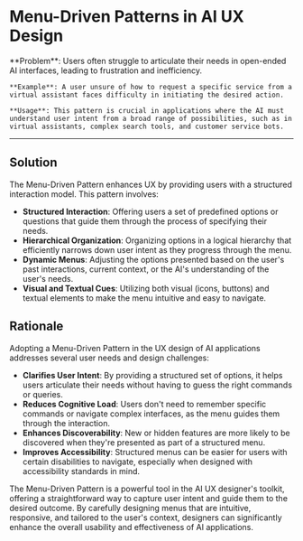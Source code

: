 # Menu-Driven Patterns in AI UX Design

   <div className="bg-neutral-100 dark:bg-neutral-800 px-16 py-10 border">
    **Problem**: Users often struggle to articulate their needs in open-ended AI interfaces, leading to frustration and inefficiency.

    **Example**: A user unsure of how to request a specific service from a virtual assistant faces difficulty in initiating the desired action.

    **Usage**: This pattern is crucial in applications where the AI must understand user intent from a broad range of possibilities, such as in virtual assistants, complex search tools, and customer service bots.

  </div>

---

## Solution

The Menu-Driven Pattern enhances UX by providing users with a structured interaction model. This pattern involves:

- **Structured Interaction**: Offering users a set of predefined options or questions that guide them through the process of specifying their needs.
- **Hierarchical Organization**: Organizing options in a logical hierarchy that efficiently narrows down user intent as they progress through the menu.
- **Dynamic Menus**: Adjusting the options presented based on the user's past interactions, current context, or the AI's understanding of the user's needs.
- **Visual and Textual Cues**: Utilizing both visual (icons, buttons) and textual elements to make the menu intuitive and easy to navigate.

## Rationale

Adopting a Menu-Driven Pattern in the UX design of AI applications addresses several user needs and design challenges:

- **Clarifies User Intent**: By providing a structured set of options, it helps users articulate their needs without having to guess the right commands or queries.
- **Reduces Cognitive Load**: Users don't need to remember specific commands or navigate complex interfaces, as the menu guides them through the interaction.
- **Enhances Discoverability**: New or hidden features are more likely to be discovered when they're presented as part of a structured menu.
- **Improves Accessibility**: Structured menus can be easier for users with certain disabilities to navigate, especially when designed with accessibility standards in mind.

The Menu-Driven Pattern is a powerful tool in the AI UX designer's toolkit, offering a straightforward way to capture user intent and guide them to the desired outcome. By carefully designing menus that are intuitive, responsive, and tailored to the user's context, designers can significantly enhance the overall usability and effectiveness of AI applications.

